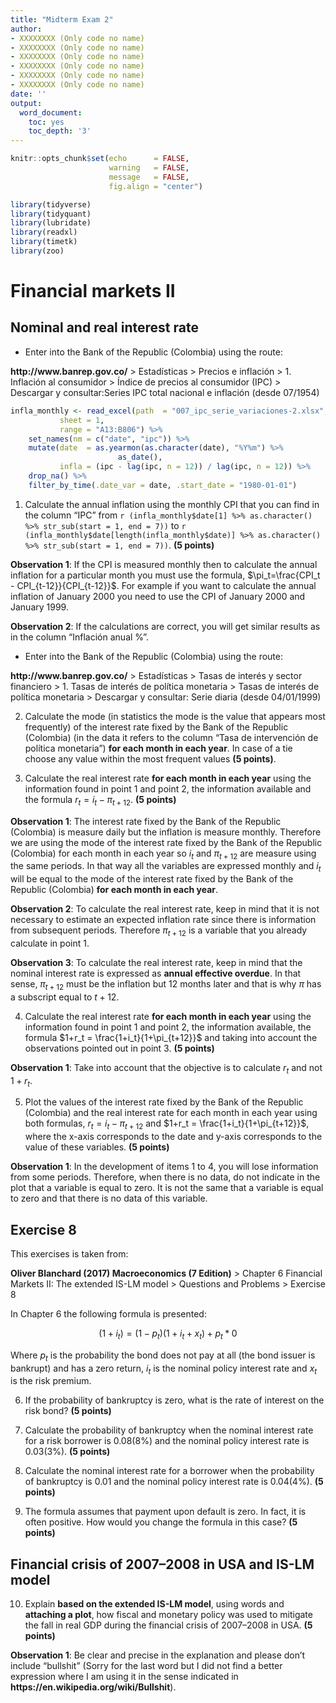 ```yaml
---
title: "Midterm Exam 2"
author:
- XXXXXXXX (Only code no name)
- XXXXXXXX (Only code no name)
- XXXXXXXX (Only code no name)
- XXXXXXXX (Only code no name)
- XXXXXXXX (Only code no name)
- XXXXXXXX (Only code no name)
date: ''
output:
  word_document:
    toc: yes
    toc_depth: '3'
---
```


```r
knitr::opts_chunk$set(echo      = FALSE, 
                      warning   = FALSE,
                      message   = FALSE, 
                      fig.align = "center")
```

```r

library(tidyverse)
library(tidyquant)
library(lubridate)
library(readxl)
library(timetk)
library(zoo)
```

# Financial markets II

## Nominal and real interest rate

+ Enter into the Bank of the Republic (Colombia) using the route:

**http://www.banrep.gov.co/** > Estadísticas > Precios e inflación > 1. Inflación al consumidor > Índice de precios al consumidor (IPC) > Descargar y consultar:Series IPC total nacional e inflación (desde 07/1954)

```r

infla_monthly <- read_excel(path  = "007_ipc_serie_variaciones-2.xlsx", 
           sheet = 1, 
           range = "A13:B806") %>% 
    set_names(nm = c("date", "ipc")) %>%
    mutate(date  = as.yearmon(as.character(date), "%Y%m") %>% 
                        as_date(),
           infla = (ipc - lag(ipc, n = 12)) / lag(ipc, n = 12)) %>%
    drop_na() %>% 
    filter_by_time(.date_var = date, .start_date = "1980-01-01")
```

1. Calculate the annual inflation using the monthly CPI that you can find in the column "IPC" from `r (infla_monthly$date[1] %>% as.character() %>% str_sub(start = 1, end = 7))` to `r (infla_monthly$date[length(infla_monthly$date)] %>% as.character() %>% str_sub(start = 1, end = 7))`. **(5 points)**

**Observation 1**: If the CPI is measured monthly then to calculate the annual inflation for a particular month you must use the formula, $\pi_t=\frac{CPI_t - CPI_{t-12}}{CPI_{t-12}}$. For example if you want to calculate the annual inflation of January 2000 you need to use the CPI of January 2000 and January 1999.

**Observation 2**: If the calculations are correct, you will get similar results as in the column "Inflación anual %".

+ Enter into the Bank of the Republic (Colombia) using the route:

**http://www.banrep.gov.co/** > Estadísticas > Tasas de interés y sector financiero > 1. Tasas de interés de política monetaria > Tasas de interés de política monetaria > Descargar y consultar: Serie diaria (desde 04/01/1999)

2. Calculate the mode (in statistics the mode is the value that appears most frequently) of the interest rate fixed by the Bank of the Republic (Colombia) (in the data it refers to the column "Tasa de intervención de política monetaria") **for each month in each year**. In case of a tie choose any value within the most frequent values **(5 points)**. 

3. Calculate the real interest rate **for each month in each year** using the information found in point 1 and point 2, the information available and the formula $r_t = i_t - \pi_{t+12}$. **(5 points)**

**Observation 1**: The interest rate fixed by the Bank of the Republic (Colombia) is measure daily but the inflation is measure monthly. Therefore we are using the mode of the interest rate fixed by the Bank of the Republic (Colombia) for each month in each year so $i_t$ and $\pi_{t+12}$ are measure using the same periods. In that way all the variables are expressed monthly and $i_t$ will be equal to the mode of the interest rate fixed by the Bank of the Republic (Colombia) **for each month in each year**.

**Observation 2**: To calculate the real interest rate, keep in mind that it is not necessary to estimate an expected inflation rate since there is information from subsequent periods. Therefore $\pi_{t+12}$ is a variable that you already calculate in point 1.

**Observation 3**: To calculate the real interest rate, keep in mind that the nominal interest rate is expressed as **annual effective overdue**. In that sense, $\pi_{t+12}$ must be the inflation but 12 months later and that is why $\pi$ has a subscript equal to $t+12$.

4. Calculate the real interest rate **for each month in each year** using the information found in point 1 and point 2, the information available, the formula $1+r_t = \frac{1+i_t}{1+\pi_{t+12}}$ and taking into account the observations pointed out in point 3. **(5 points)**

**Observation 1**: Take into account that the objective is to calculate $r_t$ and not $1+r_t$.

5. Plot the values of the interest rate fixed by the Bank of the Republic (Colombia) and the real interest rate for each month in each year using both formulas, $r_t = i_t - \pi_{t+12}$ and $1+r_t = \frac{1+i_t}{1+\pi_{t+12}}$, where the x-axis corresponds to the date and y-axis corresponds to the value of these variables. **(5 points)**

**Observation 1**: In the development of items 1 to 4, you will lose information from some periods. Therefore, when there is no data, do not indicate in the plot that a variable is equal to zero. It is not the same that a variable is equal to zero and that there is no data of this variable.

## Exercise 8

This exercises is taken from:

**Oliver Blanchard (2017) Macroeconomics (7 Edition)** > Chapter 6 Financial Markets II: The extended IS-LM model > Questions and Problems > Exercise 8

In Chapter 6 the following formula is presented:

$$(1+i_t)=(1-p_t)(1+i_t+x_t)+p_t*0$$

Where $p_t$ is the probability the bond does not pay at all (the bond issuer is bankrupt) and has a zero return, $i_t$ is the nominal policy interest rate and $x_t$ is the risk premium.

6. If the probability of bankruptcy is zero, what is the rate of interest on the risk bond? **(5 points)**

7. Calculate the probability of bankruptcy when the nominal interest rate for a risk borrower is $0.08(8\%)$ and the nominal policy interest rate is $0.03(3\%)$. **(5 points)**

8. Calculate the nominal interest rate for a borrower when the probability of bankruptcy is $0.01$ and the nominal policy interest rate is $0.04(4\%)$. **(5 points)**

9. The formula assumes that payment upon default is zero. In fact, it is often positive. How would you change the formula in this case? **(5 points)**

## Financial crisis of 2007–2008 in USA and IS-LM model

10.	Explain **based on the extended IS-LM model**, using words and **attaching a plot**, how fiscal and monetary policy was used to mitigate the fall in real GDP during the financial crisis of 2007–2008 in USA. **(5 points)**

**Observation 1**: Be clear and precise in the explanation and please don’t include “bullshit” (Sorry for the last word but I did not find a better expression where I am using it in the sense indicated in **https://en.wikipedia.org/wiki/Bullshit**).